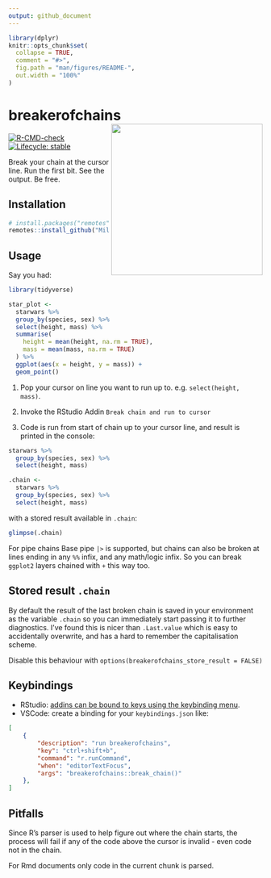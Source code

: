 ```yaml
---
output: github_document
---
```


<!-- README.md is generated from README.Rmd. Please edit that file -->

```r
library(dplyr)
knitr::opts_chunk$set(
  collapse = TRUE,
  comment = "#>",
  fig.path = "man/figures/README-",
  out.width = "100%"
)
```

# breakerofchains <img src="inst/media/breakerofchains.png" align="right" width="300px"/>

<!-- badges: start -->
[![R-CMD-check](https://github.com/MilesMcBain/breakerofchains/workflows/R-CMD-check/badge.svg)](https://github.com/MilesMcBain/breakerofchains/actions)
[![Lifecycle: stable](https://img.shields.io/badge/lifecycle-stable-brightgreen.svg)](https://www.tidyverse.org/lifecycle/#stable)
<!-- badges: end -->

Break your chain at the cursor line. Run the first bit. See the output. Be free.

## Installation

```r
# install.packages("remotes")
remotes::install_github("MilesMcBain/breakerofchains")
```

## Usage

Say you had: 

```r
library(tidyverse)

star_plot <-
  starwars %>%
  group_by(species, sex) %>%
  select(height, mass) %>%
  summarise(
    height = mean(height, na.rm = TRUE),
    mass = mean(mass, na.rm = TRUE)
  ) %>%
  ggplot(aes(x = height, y = mass)) +
  geom_point()
```

1. Pop your cursor on line you want to run up to. e.g. `select(height, mass)`.

2. Invoke the RStudio Addin `Break chain and run to cursor`

3. Code is run from start of chain up to your cursor line, and result is printed in the console:

```r
starwars %>%
  group_by(species, sex) %>%
  select(height, mass)
```

```r
.chain <-
  starwars %>%
  group_by(species, sex) %>%
  select(height, mass)
```
with a stored result available in `.chain`:

```r
glimpse(.chain)
```

For pipe chains Base pipe `|>` is supported, but chains can also be broken at lines ending in any
`%%` infix, and any math/logic infix. So you can break `ggplot2` layers
chained with `+` this way too.

## Stored result `.chain`

By default the result of the last broken chain is saved in your environment
as the variable `.chain` so you can immediately start passing it to further
diagnostics. I've found this is nicer than `.Last.value` which
is easy to accidentally overwrite, and has a hard to remember the capitalisation scheme.

Disable this behaviour with `options(breakerofchains_store_result = FALSE)`

## Keybindings

* RStudio: [addins can be bound to keys using the keybinding menu](https://www.infoworld.com/article/3327573/do-more-with-r-rstudio-addins-and-keyboard-shortcuts.html).
* VSCode: create a binding for your `keybindings.json` like:

```json
[
    {
        "description": "run breakerofchains",
        "key": "ctrl+shift+b",
        "command": "r.runCommand",
        "when": "editorTextFocus",
        "args": "breakerofchains::break_chain()"
    },
]
```

## Pitfalls

Since R's parser is used to help figure out where the chain starts, the
process will fail if any of the code above the cursor is invalid - even code
not in the chain. 

For Rmd documents only code in the current chunk is parsed.
